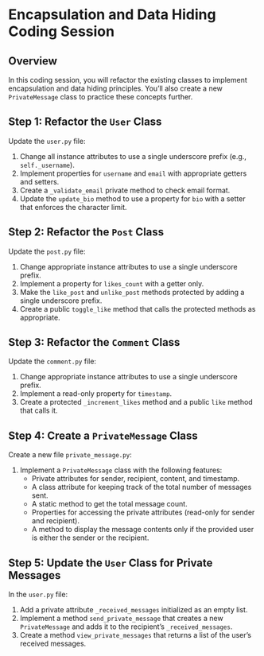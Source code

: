 # Encapsulation and Data Hiding Coding Session

## Overview

In this coding session, you will refactor the existing classes to implement encapsulation and data hiding principles. You'll also create a new `PrivateMessage` class to practice these concepts further.

## Step 1: Refactor the `User` Class

Update the `user.py` file:

1. Change all instance attributes to use a single underscore prefix (e.g., `self._username`).
2. Implement properties for `username` and `email` with appropriate getters and setters.
3. Create a `_validate_email` private method to check email format.
4. Update the `update_bio` method to use a property for `bio` with a setter that enforces the character limit.

## Step 2: Refactor the `Post` Class

Update the `post.py` file:

1. Change appropriate instance attributes to use a single underscore prefix.
2. Implement a property for `likes_count` with a getter only.
3. Make the `like_post` and `unlike_post` methods protected by adding a single underscore prefix.
4. Create a public `toggle_like` method that calls the protected methods as appropriate.

## Step 3: Refactor the `Comment` Class

Update the `comment.py` file:

1. Change appropriate instance attributes to use a single underscore prefix.
2. Implement a read-only property for `timestamp`.
3. Create a protected `_increment_likes` method and a public `like` method that calls it.

## Step 4: Create a `PrivateMessage` Class

Create a new file `private_message.py`:

1. Implement a `PrivateMessage` class with the following features:
   - Private attributes for sender, recipient, content, and timestamp.
   - A class attribute for keeping track of the total number of messages sent.
   - A static method to get the total message count.
   - Properties for accessing the private attributes (read-only for sender and recipient).
   - A method to display the message contents only if the provided user is either the sender or the recipient.

## Step 5: Update the `User` Class for Private Messages

In the `user.py` file:

1. Add a private attribute `_received_messages` initialized as an empty list.
2. Implement a method `send_private_message` that creates a new `PrivateMessage` and adds it to the recipient's `_received_messages`.
3. Create a method `view_private_messages` that returns a list of the user's received messages.
